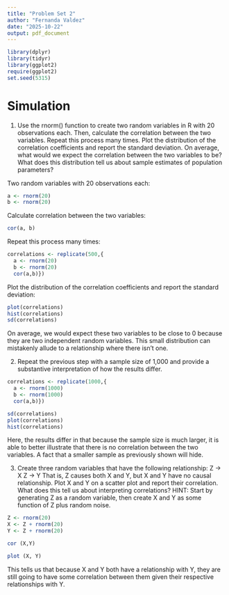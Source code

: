 ```yaml
---
title: "Problem Set 2"
author: "Fernanda Valdez"
date: "2025-10-22"
output: pdf_document
---
```


```r
library(dplyr)
library(tidyr)
library(ggplot2)
require(ggplot2)
set.seed(5315)
```

# Simulation

1. Use the rnorm() function to create two random variables in R with 20 observations
each. Then, calculate the correlation between the two variables. Repeat this
process many times. Plot the distribution of the correlation coefficients and report
the standard deviation. On average, what would we expect the correlation between
the two variables to be? What does this distribution tell us about sample estimates
of population parameters?

Two random variables with 20 observations each: 
```r
a <- rnorm(20)
b <- rnorm(20)
```
Calculate correlation between the two variables: 
```r
cor(a, b)
```
Repeat this process many times: 
```r
correlations <- replicate(500,{ 
  a <- rnorm(20)
  b <- rnorm(20)
  cor(a,b)})
```
Plot the distribution of the correlation coefficients and report the standard
deviation: 
```r
plot(correlations)
hist(correlations)
sd(correlations)
```

On average, we would expect these two variables to be close to 0 because they 
are two independent random variables. This small distribution can mistakenly allude
to a relationship where there isn't one. 


2. Repeat the previous step with a sample size of 1,000 and provide a substantive
interpretation of how the results differ.
```r
correlations <- replicate(1000,{ 
  a <- rnorm(1000)
  b <- rnorm(1000)
  cor(a,b)})

sd(correlations)
plot(correlations)
hist(correlations)

```
Here, the results differ in that because the sample size is much larger, it 
is able to better illustrate that there is no correlation between the two 
variables. A fact that a smaller sample as previously shown will hide. 

3. Create three random variables that have the following relationship: 
    Z -> X     Z -> Y
That is, Z causes both X and Y, but X and Y have no causal relationship. Plot X and Y
on a scatter plot and report their correlation. What does this tell us about
interpreting correlations?
HINT: Start by generating Z as a random variable, then create X and Y as 
some function of Z plus random noise. 

```r
Z <- rnorm(20)
X <- Z + rnorm(20)
Y <- Z + rnorm(20)

cor (X,Y)

plot (X, Y)
```

This tells us that because X and Y both have a relationship with Y, they are 
still going to have some correlation between them given their respective 
relationships with Y. 
